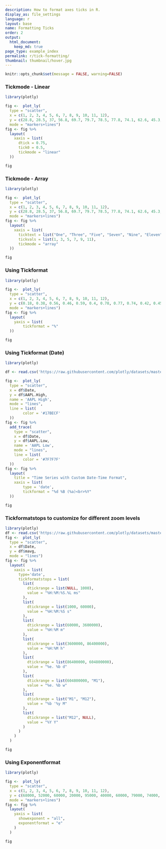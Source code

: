 ```yaml
---
description: How to format axes ticks in R.
display_as: file_settings
language: r
layout: base
name: Formatting Ticks
order: 2
output:
  html_document:
    keep_md: true
page_type: example_index
permalink: r/tick-formatting/
thumbnail: thumbnail/hover.jpg
---
```


```r
knitr::opts_chunk$set(message = FALSE, warning=FALSE)
```
### Tickmode - Linear

```r
library(plotly)

fig <-  plot_ly(
  type = "scatter",
  x = c(1, 2, 3, 4, 5, 6, 7, 8, 9, 10, 11, 12), 
  y = c(28.8, 28.5, 37, 56.8, 69.7, 79.7, 78.5, 77.8, 74.1, 62.6, 45.3, 39.9), 
  mode = "markers+lines") 
fig <- fig %>%
  layout(
    xaxis = list(
      dtick = 0.75, 
      tick0 = 0.5, 
      tickmode = "linear"
  ))

fig
```

### Tickmode - Array

```r
library(plotly)

fig <-  plot_ly(
  type = "scatter",
  x = c(1, 2, 3, 4, 5, 6, 7, 8, 9, 10, 11, 12), 
  y = c(28.8, 28.5, 37, 56.8, 69.7, 79.7, 78.5, 77.8, 74.1, 62.6, 45.3, 39.9), 
  mode = "markers+lines") 
fig <- fig %>%
  layout(
    xaxis = list(
      ticktext = list("One", "Three", "Five", "Seven", "Nine", "Eleven"), 
      tickvals = list(1, 3, 5, 7, 9, 11),
      tickmode = "array"
  ))

fig
```


### Using Tickformat

```r
library(plotly)

fig <-  plot_ly(
  type = "scatter",
  x = c(1, 2, 3, 4, 5, 6, 7, 8, 9, 10, 11, 12), 
  y = c(0.18, 0.38, 0.56, 0.46, 0.59, 0.4, 0.78, 0.77, 0.74, 0.42, 0.45, 0.39), 
  mode = "markers+lines") 
fig <- fig %>%
  layout(
    yaxis = list(
        tickformat = "%"
  ))

fig
```

### Using Tickformat (Date)

```r
library(plotly)

df <- read.csv('https://raw.githubusercontent.com/plotly/datasets/master/finance-charts-apple.csv')

fig <-  plot_ly(
  type = "scatter",
  x = df$Date, 
  y = df$AAPL.High,
  name = 'AAPL High',
  mode = "lines",
  line = list(
        color = '#17BECF'
  )) 
fig <- fig %>%
  add_trace(
    type = "scatter",
    x = df$Date, 
    y = df$AAPL.Low,
    name = 'AAPL Low',
    mode = "lines",
    line = list(
        color = '#7F7F7F'
  )) 
fig <- fig %>%
  layout(
    title = "Time Series with Custom Date-Time Format",
    xaxis = list(
        type = 'date',
        tickformat = "%d %B (%a)<br>%Y"
  ))

fig
```

### Tickformatstops to customize for different zoom levels

```r
library(plotly)
df <- read.csv('https://raw.githubusercontent.com/plotly/datasets/master/finance-charts-apple.csv')
fig <-  plot_ly(
  type = "scatter",
  x = df$Date, 
  y = df$mavg,
  mode = "lines") 
fig <- fig %>%
  layout(
    xaxis = list(
      type='date',
      tickformatstops = list(
        list(
          dtickrange = list(NULL, 1000), 
          value = "%H:%M:%S.%L ms"
        ), 
        list(
          dtickrange = list(1000, 60000), 
          value = "%H:%M:%S s"
        ), 
        list(
          dtickrange = list(60000, 3600000), 
          value = "%H:%M m"
        ), 
        list(
          dtickrange = list(3600000, 86400000), 
          value = "%H:%M h"
        ), 
        list(
          dtickrange = list(86400000, 604800000), 
          value = "%e. %b d"
        ), 
        list(
          dtickrange = list(604800000, "M1"), 
          value = "%e. %b w"
        ), 
        list(
          dtickrange = list("M1", "M12"), 
          value = "%b '%y M"
        ), 
        list(
          dtickrange = list("M12", NULL), 
          value = "%Y Y"
        )
      )
    )
  )

fig
```

### Using Exponentformat

```r
library(plotly)

fig <-  plot_ly(
  type = "scatter",
  x = c(1, 2, 3, 4, 5, 6, 7, 8, 9, 10, 11, 12), 
  y = c(68000, 52000, 60000, 20000, 95000, 40000, 60000, 79000, 74000, 42000, 20000, 90000),
  mode = "markers+lines") 
fig <- fig %>%
  layout(
    yaxis = list(
      showexponent = "all",
      exponentformat = "e"
    )
  )

fig
```